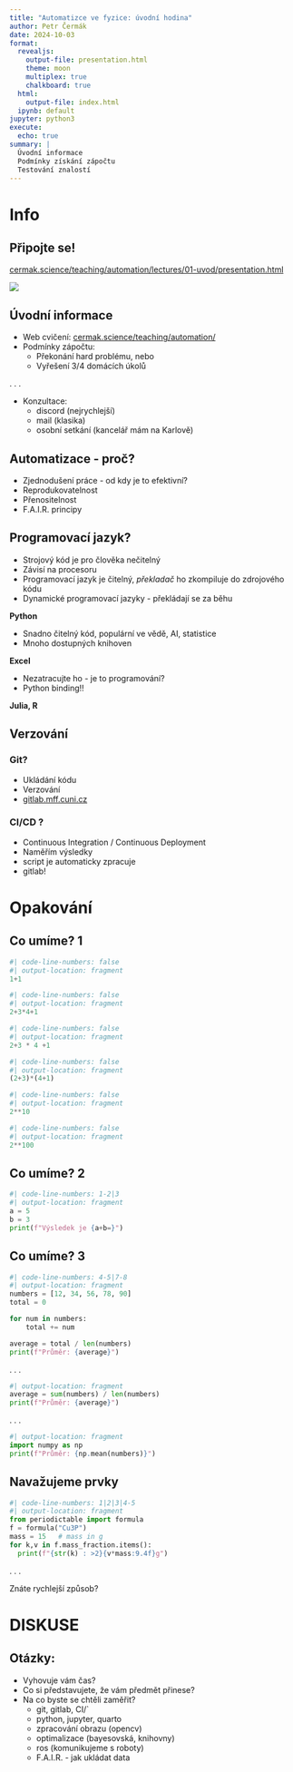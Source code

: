 ```yaml
---
title: "Automatizce ve fyzice: úvodní hodina"
author: Petr Čermák
date: 2024-10-03
format:
  revealjs: 
    output-file: presentation.html
    theme: moon
    multiplex: true
    chalkboard: true
  html:
    output-file: index.html
  ipynb: default
jupyter: python3
execute: 
  echo: true
summary: |
  Úvodní informace
  Podmínky získání zápočtu
  Testování znalostí
---
```


# Info

## Připojte se!

[cermak.science/teaching/automation/lectures/01-uvod/presentation.html](https://cermak.science/teaching/automation/lectures/01-uvod/presentation.html)

![](qr1.png)

## Úvodní informace

- Web cvičení: [cermak.science/teaching/automation/](https://cermak.science/teaching/automation/)
- Podmínky zápočtu: 
    - Překonání hard problému, nebo
    - Vyřešení 3/4 domácích úkolů

. . .

- Konzultace: 
    - discord (nejrychlejší)
    - mail (klasika)  
    - osobní setkání (kancelář mám na Karlově)

## Automatizace - proč?

- Zjednodušení práce - od kdy je to efektivní?
- Reprodukovatelnost
- Přenositelnost
- F.A.I.R. principy

## Programovací jazyk? {.smaller}
 
- Strojový kód je pro člověka nečitelný
- Závisí na procesoru
- Programovací jazyk je čitelný, *překladač* ho zkompiluje do zdrojového kódu
- Dynamické programovací jazyky - překládají se za běhu \pause

**Python**

- Snadno čitelný kód, populární ve vědě, AI, statistice
- Mnoho dostupných knihoven

**Excel**

- Nezatracujte ho - je to programování?
- Python binding!!

**Julia, R**
  
## Verzování {.smaller}

### Git?
    
- Ukládání kódu
- Verzování
- [gitlab.mff.cuni.cz](https://gitlab.mff.cuni.cz/cermp5am/automation)

### CI/CD ?

- Continuous Integration / Continuous Deployment
- Naměřím výsledky
- script je automaticky zpracuje
- gitlab!

# Opakování

## Co umíme? 1

```python
#| code-line-numbers: false
#| output-location: fragment
1+1
```


```python
#| code-line-numbers: false
#| output-location: fragment
2+3*4+1
```

```python
#| code-line-numbers: false
#| output-location: fragment
2+3 * 4 +1
```
```python
#| code-line-numbers: false
#| output-location: fragment
(2+3)*(4+1)
```

```python
#| code-line-numbers: false
#| output-location: fragment
2**10
```

```python
#| code-line-numbers: false
#| output-location: fragment
2**100
```


## Co umíme? 2
```python
#| code-line-numbers: 1-2|3
#| output-location: fragment
a = 5
b = 3
print(f"Výsledek je {a+b=}")
```

## Co umíme? 3
```python
#| code-line-numbers: 4-5|7-8
#| output-location: fragment
numbers = [12, 34, 56, 78, 90]
total = 0

for num in numbers:
    total += num

average = total / len(numbers)
print(f"Průměr: {average}")
```
. . .

```python
#| output-location: fragment
average = sum(numbers) / len(numbers)
print(f"Průměr: {average}")
```

. . .

```python
#| output-location: fragment
import numpy as np
print(f"Průměr: {np.mean(numbers)}")
```

## Navažujeme prvky


```python
#| code-line-numbers: 1|2|3|4-5
#| output-location: fragment
from periodictable import formula
f = formula("Cu3P")
mass = 15   # mass in g
for k,v in f.mass_fraction.items():
  print(f"{str(k) : >2}{v*mass:9.4f}g")
```

. . .

Znáte rychlejší způsob?

# DISKUSE

## Otázky:

 - Vyhovuje vám čas?
 - Co si představujete, že vám předmět přinese?
 - Na co byste se chtěli zaměřit?
   - git, gitlab, CI/`
   - python, jupyter, quarto
   - zpracování obrazu (opencv)
   - optimalizace (bayesovská, knihovny)
   - ros (komunikujeme s roboty)
   - F.A.I.R. - jak ukládat data
